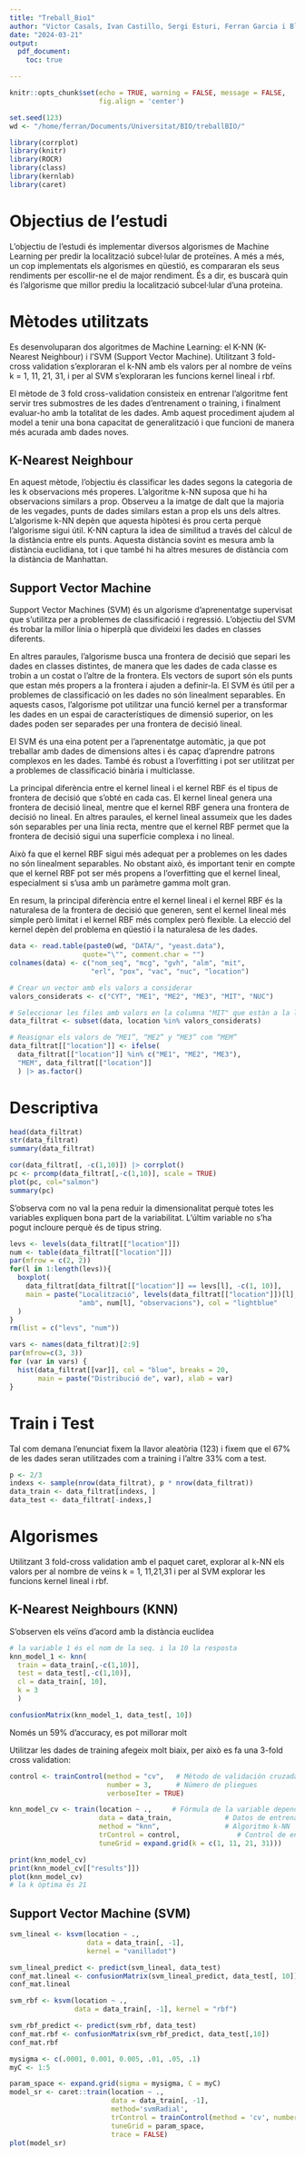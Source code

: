 ```yaml
---
title: "Treball_Bio1"
author: "Victor Casals, Ivan Castillo, Sergi Esturi, Ferran Garcia i Blanca Rodríguez"
date: "2024-03-21"
output: 
  pdf_document:
    toc: true

---
```

\vspace{1cm}

```r
knitr::opts_chunk$set(echo = TRUE, warning = FALSE, message = FALSE,
                      fig.align = 'center')
```

```r
set.seed(123)
wd <- "/home/ferran/Documents/Universitat/BIO/treballBIO/"
```

```r
library(corrplot)
library(knitr)
library(ROCR)
library(class)
library(kernlab)
library(caret)
```

\newpage
# Objectius de l’estudi

L’objectiu de l’estudi és implementar diversos algorismes de Machine Learning per predir la localització subcel·lular de proteïnes. A més a més, un cop implementats els algorismes en qüestió, es compararan els seus rendiments per escollir-ne el de major rendiment. És a dir, es buscarà quin és l'algorisme que millor prediu la localització subcel·lular d'una proteina.

# Mètodes utilitzats

Es desenvoluparan dos algoritmes de Machine Learning: el K-NN (K-Nearest Neighbour) i l’SVM (Support Vector Machine). Utilitzant 3 fold-cross validation s’exploraran el k-NN amb els valors per al nombre de veïns k = 1, 11, 21, 31, i per al SVM s’exploraran les funcions kernel lineal i rbf.

El mètode de 3 fold cross-validation consisteix en entrenar l’algoritme fent servir tres submostres de les dades d’entrenament o training, i finalment evaluar-ho amb la totalitat de les dades. Amb aquest procediment ajudem al model a tenir una bona capacitat de generalització i que funcioni de manera més acurada amb dades noves.

## K-Nearest Neighbour

En aquest mètode, l’objectiu és classificar les dades segons la categoria de les k observacions més properes. L'algoritme k-NN suposa que hi ha observacions similars a prop. Observeu a la imatge de dalt que la majoria de les vegades, punts de dades similars estan a prop els uns dels altres. L'algorisme k-NN depèn que aquesta hipòtesi és prou certa perquè l'algorisme sigui útil. K-NN captura la idea de similitud a través del càlcul de la distància entre els punts. Aquesta distància sovint es mesura amb la distància euclidiana, tot i que també hi ha altres mesures de distància com la distància de Manhattan. 

## Support Vector Machine

Support Vector Machines (SVM) és un algorisme d'aprenentatge supervisat que s'utilitza per a problemes de classificació i regressió. L'objectiu del SVM és trobar la millor línia o hiperplà que divideixi les dades en classes diferents. 

En altres paraules, l'algorisme busca una frontera de decisió que separi les dades en classes distintes, de manera que les dades de cada classe es trobin a un costat o l'altre de la frontera. Els vectors de suport són els punts que estan més propers a la frontera i ajuden a definir-la. El SVM és útil per a problemes de classificació on les dades no són linealment separables. En aquests casos, l'algorisme pot utilitzar una funció kernel per a transformar les dades en un espai de característiques de dimensió superior, on les dades poden ser separades per una frontera de decisió lineal.

El SVM és una eina potent per a l'aprenentatge automàtic, ja que pot treballar amb dades de dimensions altes i és capaç d'aprendre patrons complexos en les dades. També és robust a l'overfitting i pot ser utilitzat per a problemes de classificació binària i multiclasse.

La principal diferència entre el kernel lineal i el kernel RBF és el tipus de frontera de decisió que s'obté en cada cas. El kernel lineal genera una frontera de decisió lineal, mentre que el kernel RBF genera una frontera de decisió no lineal. En altres paraules, el kernel lineal assumeix que les dades són separables per una línia recta, mentre que el kernel RBF permet que la frontera de decisió sigui una superfície complexa i no lineal.

Això fa que el kernel RBF sigui més adequat per a problemes on les dades no són linealment separables. No obstant això, és important tenir en compte que el kernel RBF pot ser més propens a l'overfitting que el kernel lineal, especialment si s'usa amb un paràmetre gamma molt gran.

En resum, la principal diferència entre el kernel lineal i el kernel RBF és la naturalesa de la frontera de decisió que generen, sent el kernel lineal més simple però limitat i el kernel RBF més complex però flexible. La elecció del kernel depèn del problema en qüestió i la naturalesa de les dades.

\newpage
```r
data <- read.table(paste0(wd, "DATA/", "yeast.data"), 
                  quote="\"", comment.char = "")
colnames(data) <- c("nom_seq", "mcg", "gvh", "alm", "mit", 
                    "erl", "pox", "vac", "nuc", "location")
```


```r
# Crear un vector amb els valors a considerar
valors_considerats <- c("CYT", "ME1", "ME2", "ME3", "MIT", "NUC")

# Seleccionar les files amb valors en la columna "MIT" que estàn a la llista de valors a considerar
data_filtrat <- subset(data, location %in% valors_considerats)
```


```r
# Reasignar els valors de “ME1”, “ME2” y “ME3” com “MEM”
data_filtrat[["location"]] <- ifelse(
  data_filtrat[["location"]] %in% c("ME1", "ME2", "ME3"), 
  "MEM", data_filtrat[["location"]]
  ) |> as.factor()
```

# Descriptiva

```r
head(data_filtrat)
str(data_filtrat)
summary(data_filtrat)
```

```r
cor(data_filtrat[, -c(1,10)]) |> corrplot()
pc <- prcomp(data_filtrat[,-c(1,10)], scale = TRUE)
plot(pc, col="salmon")
summary(pc)
```
S'observa com no val la pena reduir la dimensionalitat perquè totes les variables expliquen bona part de la variabilitat. L'últim variable no s'ha pogut incloure perquè és de tipus string.

```r
levs <- levels(data_filtrat[["location"]])
num <- table(data_filtrat[["location"]])
par(mfrow = c(2, 2))
for(l in 1:length(levs)){
  boxplot(
    data_filtrat[data_filtrat[["location"]] == levs[l], -c(1, 10)],
    main = paste("Localització", levels(data_filtrat[["location"]])[l], 
                 "amb", num[l], "observacions"), col = "lightblue"
  )
}
rm(list = c("levs", "num"))
```

```r
vars <- names(data_filtrat)[2:9]
par(mfrow=c(3, 3))
for (var in vars) {
  hist(data_filtrat[[var]], col = "blue", breaks = 20, 
       main = paste("Distribució de", var), xlab = var)
}
```

# Train i Test

Tal com demana l'enunciat fixem la llavor aleatòria (123) i fixem que el 67% de les dades seran utilitzades com a training i l'altre 33% com a test.

```r
p <- 2/3
indexs <- sample(nrow(data_filtrat), p * nrow(data_filtrat))
data_train <- data_filtrat[indexs, ]
data_test <- data_filtrat[-indexs,]
```


# Algorismes

Utilitzant 3 fold-cross validation amb el paquet caret, explorar al k-NN els valors per al nombre de veïns k = 1, 11,21,31 i per al SVM explorar les funcions kernel lineal i rbf.

## K-Nearest Neighbours (KNN)

S'observen els veïns d'acord amb la distància euclídea

```r
# la variable 1 és el nom de la seq. i la 10 la resposta
knn_model_1 <- knn(
  train = data_train[,-c(1,10)], 
  test = data_test[,-c(1,10)], 
  cl = data_train[, 10], 
  k = 3
  )

confusionMatrix(knn_model_1, data_test[, 10])
```
Només un 59% d'accuracy, es pot millorar molt

Utilitzar les dades de training afegeix molt biaix, per això es fa una 3-fold cross validation:
```r
control <- trainControl(method = "cv",   # Método de validación cruzada
                        number = 3,      # Número de pliegues
                        verboseIter = TRUE)

knn_model_cv <- train(location ~ .,     # Fórmula de la variable dependiente en función de las variables independientes
                      data = data_train,             # Datos de entrenamiento
                      method = "knn",                # Algoritmo k-NN
                      trControl = control,              # Control de entrenamiento con validación cruzada
                      tuneGrid = expand.grid(k = c(1, 11, 21, 31)))
```

```r
print(knn_model_cv)
print(knn_model_cv[["results"]])
plot(knn_model_cv)
# la k òptima és 21
```

## Support Vector Machine (SVM)

```r
svm_lineal <- ksvm(location ~ .,
                   data = data_train[, -1],
                   kernel = "vanilladot")
```

```r
svm_lineal_predict <- predict(svm_lineal, data_test)
conf_mat.lineal <- confusionMatrix(svm_lineal_predict, data_test[, 10])
conf_mat.lineal
```

```r
svm_rbf <- ksvm(location ~ ., 
                data = data_train[, -1], kernel = "rbf")
```

```r
svm_rbf_predict <- predict(svm_rbf, data_test)
conf_mat.rbf <- confusionMatrix(svm_rbf_predict, data_test[,10])
conf_mat.rbf
```

```r
mysigma <- c(.0001, 0.001, 0.005, .01, .05, .1)
myC <- 1:5

param_space <- expand.grid(sigma = mysigma, C = myC)
model_sr <- caret::train(location ~ ., 
                         data = data_train[, -1], 
                         method='svmRadial',
                         trControl = trainControl(method = 'cv', number = 3),
                         tuneGrid = param_space, 
                         trace = FALSE)
plot(model_sr)
```
